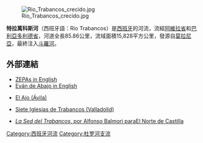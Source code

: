 [[Image:Rio_Trabancos_crecido.jpg|thumb]]

'''特拉萬科斯河'''（西班牙語：Río Trabancos）是[[西班牙|西班牙]]的河流，流經[[阿維拉省|阿維拉省]]和[[巴利亞多利德省|巴利亞多利德省]]，河道全長85.86公里，流域面積15,828平方公里，發源自[[莫拉尼亞|莫拉尼亞]]，最終注入[[斗羅河|斗羅河]]。

==外部連結==
*[https://web.archive.org/web/20060510151909/http://www.mapa.es/portada_en.htm ZEPAs in English]
*[https://web.archive.org/web/20071221065749/http://en.toprural.com/ficha/es.cfm/idp/47/ids/10837.htm Eván de Abajo in English]
*{{Es icon}} [https://web.archive.org/web/20130425130148/http://www.pueblos-espana.org/castilla+y+leon/avila/el+ajo/ El Ajo (Ávila)]
*{{Es icon}} [https://web.archive.org/web/20051126092451/http://centros4.pntic.mec.es/cra.florida.del.duero/777/7datos.htm Siete Iglesias de Trabancos (Valladolid)]
*{{Es icon}} [http://www.castilla.tc/Anotaciones.asp?idAnotacion=810 ''La Sed del Trabancos'', por Alfonso Balmori para]{{dead link|date=2018年1月 |bot=InternetArchiveBot |fix-attempted=yes }}[http://www.nortecastilla.es El Norte de Castilla] {{Wayback|url=http://www.nortecastilla.es/ |date=19980611084521 }}

{{coord|41.449|N|5.184|W|display=title|source:ptwiki}}

{{Spain-geo-stub}}
[[Category:西班牙河流|Category:西班牙河流]]
[[Category:杜罗河支流|Category:杜罗河支流]]